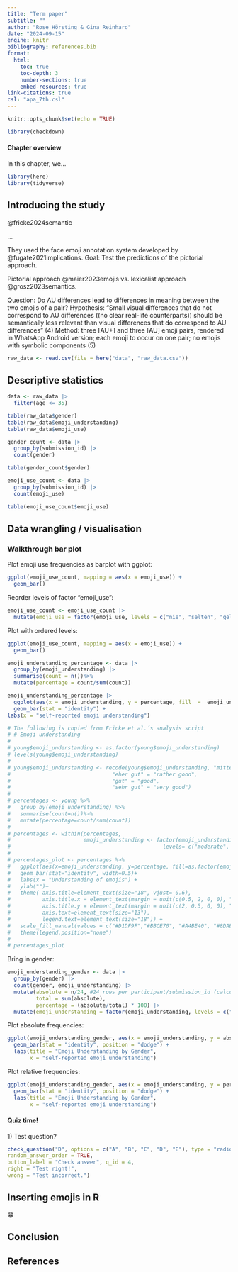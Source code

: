 ```yaml
---
title: "Term paper"
subtitle: ""
author: "Rose Hörsting & Gina Reinhard"
date: "2024-09-15"
engine: knitr
bibliography: references.bib
format: 
  html:
    toc: true
    toc-depth: 3
    number-sections: true
    embed-resources: true
link-citations: true
csl: "apa_7th.csl"
---
```


```r

knitr::opts_chunk$set(echo = TRUE)

```

```r

library(checkdown)

```

#### **Chapter overview** {.unnumbered}

In this chapter, we...

```r

library(here)
library(tidyverse)

```

## Introducing the study

@fricke2024semantic

::: {.callout-note title="How did the experiment work?"}
...

They used the face emoji annotation system developed by @fugate2021implications.
Goal: Test the predictions of the pictorial approach. 

Pictorial approach @maier2023emojis vs. lexicalist approach @grosz2023semantics.

Question: Do AU differences lead to differences in meaning between the two emojis of a pair?
Hypothesis: "Small visual differences that do not correspond to AU differences ((no clear real-life counterparts)) should be semantically less relevant than visual differences that do correspond to AU differences" (4)
Method: three [AU+] and three [AU] emoji pairs, rendered in WhatsApp Android version; each emoji to occur on one pair; no emojis with symbolic components (5)

:::

```r

raw_data <- read.csv(file = here("data", "raw_data.csv"))

```

## Descriptive statistics

```r

data <- raw_data |> 
  filter(age <= 35)

```

```r

table(raw_data$gender)
table(raw_data$emoji_understanding)
table(raw_data$emoji_use)

```

```r

gender_count <- data |> 
  group_by(submission_id) |> 
  count(gender)

table(gender_count$gender)

```

```r

emoji_use_count <- data |> 
  group_by(submission_id) |> 
  count(emoji_use)

table(emoji_use_count$emoji_use)

```

## Data wrangling / visualisation

### Walkthrough bar plot

Plot emoji use frequencies as barplot with ggplot:

```r

ggplot(emoji_use_count, mapping = aes(x = emoji_use)) + 
  geom_bar()

```

Reorder levels of factor "emoji_use":

```r

emoji_use_count <- emoji_use_count |> 
  mutate(emoji_use = factor(emoji_use, levels = c("nie", "selten", "gelegentlich", "oft", "in fast jeder Nachricht")))

```

Plot with ordered levels:

```r

ggplot(emoji_use_count, mapping = aes(x = emoji_use)) + 
  geom_bar()

```

```r

emoji_understanding_percentage <- data |> 
  group_by(emoji_understanding) |> 
  summarise(count = n())%>% 
  mutate(percentage = count/sum(count))

emoji_understanding_percentage |>
  ggplot(aes(x = emoji_understanding, y = percentage, fill  =  emoji_understanding)) + 
  geom_bar(stat = "identity") +
labs(x = "self-reported emoji understanding")

# The following is copied from Fricke et al.´s analysis script
# # Emoji understanding
# 
# young$emoji_understanding <- as.factor(young$emoji_understanding)
# levels(young$emoji_understanding)
# 
# young$emoji_understanding <- recode(young$emoji_understanding, "mittelmäßig" = "moderate", 
#                                "eher gut" = "rather good",
#                                "gut" = "good",
#                                "sehr gut" = "very good")
# 
# percentages <- young %>%
#   group_by(emoji_understanding) %>% 
#   summarise(count=n())%>% 
#   mutate(percentage=count/sum(count))
# 
# percentages <- within(percentages,
#                       emoji_understanding <- factor(emoji_understanding,
#                                                levels= c("moderate", "rather good", "good", "very good")))
# 
# percentages_plot <- percentages %>%
#   ggplot(aes(x=emoji_understanding, y=percentage, fill=as.factor(emoji_understanding))) +
#   geom_bar(stat="identity", width=0.5)+
#   labs(x = "Understanding of emojis") +
#   ylab("")+
#   theme( axis.title=element_text(size="18", vjust=-0.6), 
#          axis.title.x = element_text(margin = unit(c(0.5, 2, 0, 0), "cm")),
#          axis.title.y = element_text(margin = unit(c(2, 0.5, 0, 0), "cm")), 
#          axis.text=element_text(size="13"),
#          legend.text=element_text(size="18")) +
#   scale_fill_manual(values = c("#D1DF9F","#BBCE70", "#A4BE40", "#8DAE10") ) +
#   theme(legend.position="none")
# 
# percentages_plot

```

Bring in gender:

```r

emoji_understanding_gender <- data |>
  group_by(gender) |> 
  count(gender, emoji_understanding) |> 
  mutate(absolute = n/24, #24 rows per participant/submission_id (calculate more elegantly?)
         total = sum(absolute), 
         percentage = (absolute/total) * 100) |> 
  mutate(emoji_understanding = factor(emoji_understanding, levels = c("mittelmäßig", "eher gut", "gut", "sehr gut")))

```

Plot absolute frequencies: 

```r

ggplot(emoji_understanding_gender, aes(x = emoji_understanding, y = absolute, fill = gender)) +
  geom_bar(stat = "identity", position = "dodge") +
  labs(title = "Emoji Understanding by Gender",
       x = "self-reported emoji understanding")

```

Plot relative frequencies: 

```r

ggplot(emoji_understanding_gender, aes(x = emoji_understanding, y = percentage, fill = gender)) +
  geom_bar(stat = "identity", position = "dodge") +
  labs(title = "Emoji Understanding by Gender",
       x = "self-reported emoji understanding")

```


::: {.callout-tip}
#### Quiz time! {.unnumbered}

1\) Test question?

```r

check_question("D", options = c("A", "B", "C", "D", "E"), type = "radio", 
random_answer_order = TRUE,
button_label = "Check answer", q_id = 4,
right = "Test right!",
wrong = "Test incorrect.")

```
:::

## Inserting emojis in R

😁

## Conclusion

## References
